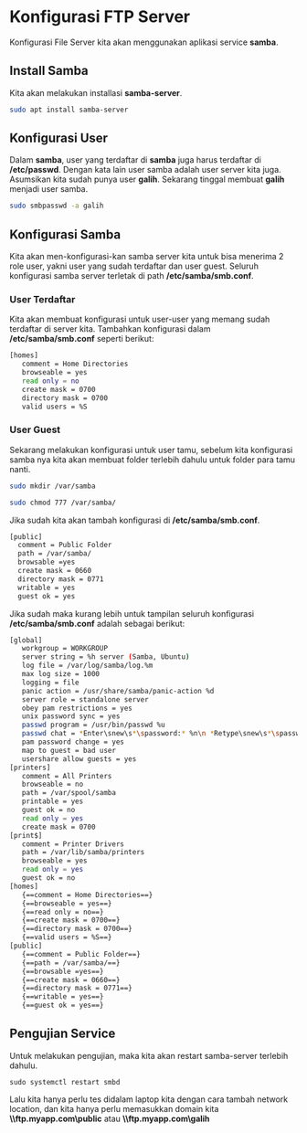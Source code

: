 # Konfigurasi FTP Server

Konfigurasi File Server kita akan menggunakan aplikasi service **samba**.

## Install Samba
Kita akan melakukan installasi **samba-server**.
``` sh
sudo apt install samba-server
```

## Konfigurasi User
Dalam **samba**, user yang terdaftar di **samba** juga harus terdaftar di **/etc/passwd**. Dengan kata lain user samba adalah user server kita juga. Asumsikan kita sudah punya user **galih**. Sekarang tinggal membuat **galih** menjadi user samba.
``` sh
sudo smbpasswd -a galih
```

## Konfigurasi Samba
Kita akan men-konfigurasi-kan samba server kita untuk bisa menerima 2 role user, yakni user yang sudah terdaftar dan user guest. Seluruh konfigurasi samba server terletak di path **/etc/samba/smb.conf**.

### User Terdaftar
Kita akan membuat konfigurasi untuk user-user yang memang sudah terdaftar di server kita. Tambahkan konfigurasi dalam **/etc/samba/smb.conf** seperti berikut:
``` sh filename="/etc/samba/smb.conf"
[homes]
   comment = Home Directories
   browseable = yes
   read only = no
   create mask = 0700
   directory mask = 0700
   valid users = %S
```
### User Guest
Sekarang melakukan konfigurasi untuk user tamu, sebelum kita konfigurasi samba nya kita akan membuat folder terlebih dahulu untuk folder para tamu nanti.
``` bash
sudo mkdir /var/samba
```
``` bash
sudo chmod 777 /var/samba/
```
Jika sudah kita akan tambah konfigurasi di **/etc/samba/smb.conf**.

``` sh filename="/etc/samba/smb.conf"
[public]
  comment = Public Folder
  path = /var/samba/
  browsable =yes
  create mask = 0660
  directory mask = 0771
  writable = yes
  guest ok = yes
```
Jika sudah maka kurang lebih untuk tampilan seluruh konfigurasi **/etc/samba/smb.conf** adalah sebagai berikut:
``` sh filename="/etc/samba/smb.conf"
[global]
   workgroup = WORKGROUP
   server string = %h server (Samba, Ubuntu)
   log file = /var/log/samba/log.%m
   max log size = 1000
   logging = file
   panic action = /usr/share/samba/panic-action %d
   server role = standalone server
   obey pam restrictions = yes
   unix password sync = yes
   passwd program = /usr/bin/passwd %u
   passwd chat = *Enter\snew\s*\spassword:* %n\n *Retype\snew\s*\spassword:* %n\n *password\supdated\ssuccessfully* .
   pam password change = yes
   map to guest = bad user
   usershare allow guests = yes
[printers]
   comment = All Printers
   browseable = no
   path = /var/spool/samba
   printable = yes
   guest ok = no
   read only = yes
   create mask = 0700
[print$]
   comment = Printer Drivers
   path = /var/lib/samba/printers
   browseable = yes
   read only = yes
   guest ok = no
[homes]
   {==comment = Home Directories==}
   {==browseable = yes==}
   {==read only = no==}
   {==create mask = 0700==}
   {==directory mask = 0700==}
   {==valid users = %S==}
[public]
   {==comment = Public Folder==}
   {==path = /var/samba/==}
   {==browsable =yes==}
   {==create mask = 0660==}
   {==directory mask = 0771==}
   {==writable = yes==}
   {==guest ok = yes==}
```

## Pengujian Service

Untuk melakukan pengujian, maka kita akan restart samba-server terlebih dahulu.
``` shell
sudo systemctl restart smbd
```

Lalu kita hanya perlu tes didalam laptop kita dengan cara tambah network location, dan kita hanya perlu memasukkan domain kita **\\\ftp.myapp.com\\public** atau **\\\ftp.myapp.com\\galih**
